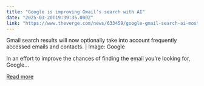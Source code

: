 ```yaml
---
title: "Google is improving Gmail’s search with AI"
date: "2025-03-20T19:39:35.000Z"
link: "https://www.theverge.com/news/633459/google-gmail-search-ai-most-relevant-results"
---
```


Gmail search results will now optionally take into account frequently accessed emails and contacts. | Image: Google

In an effort to improve the chances of finding the email you’re looking for, Google...

[Read more](https://www.theverge.com/news/633459/google-gmail-search-ai-most-relevant-results)
